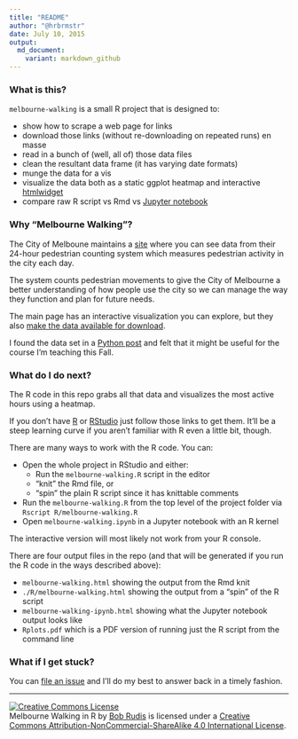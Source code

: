 ```yaml
---
title: "README"
author: "@hrbrmstr"
date: July 10, 2015
output:
  md_document:
    variant: markdown_github
---
```


### What is this?

`melbourne-walking` is a small R project that is designed to:

- show how to scrape a web page for links
- download those links (without re-downloading on repeated runs) en masse
- read in a bunch of (well, all of) those data files
- clean the resultant data frame (it has varying date formats)
- munge the data for a vis 
- visualize the data both as a static ggplot heatmap and interactive [htmlwidget](http://htmlwidgets.org)
- compare raw R script vs Rmd vs [Jupyter notebook](https://jupyter.org/)

### Why "Melbourne Walking"?

The City of Melboune maintains a [site](http://www.pedestrian.melbourne.vic.gov.au/) where you can see data from their 24-hour pedestrian counting system which measures pedestrian activity in the city each day.

The system counts pedestrian movements to give the City of Melbourne a better understanding of how people use the city so we can manage the way they function and plan for future needs. 

The main page has an interactive visualization you can explore, but they also [make the data available for download](http://www.pedestrian.melbourne.vic.gov.au/datadownload.html). 

I found the data set in a [Python post](http://myownhat.blogspot.com/2015/07/quick-example-heat-map-of-pedestrian.html) and felt that it might be useful for the course I'm teaching this Fall.

### What do I do next?

The R code in this repo grabs all that data and visualizes the most active hours using a heatmap. 

If you don't have [R](http://www.r-project.org/) or [RStudio](https://www.rstudio.com/) just follow those links to get them. It'll be a steep learning curve if you aren't familiar with R even a little bit, though.

There are many ways to work with the R code. You can:

- Open the whole project in RStudio and either:
     - Run the `melbourne-walking.R` script in the editor
     - "knit" the Rmd file, or 
     - "spin" the plain R script since it has knittable comments
- Run the `melbourne-walking.R` from the top level of the project folder via `Rscript R/melbourne-walking.R`
- Open `melbourne-walking.ipynb` in a Jupyter notebook with an R kernel

The interactive version will most likely not work from your R console.

There are four output files in the repo (and that will be generated if you run the R code in the ways described above):

- `melbourne-walking.html` showing the output from the Rmd knit
- `./R/melbourne-walking.html` showing the output from a "spin" of the R script
- `melbourne-walking-ipynb.html` showing what the Jupyter notebook output looks like
- `Rplots.pdf` which is a PDF version of running just the R script from the command line

### What if I get stuck?

You can [file an issue](https://github.com/hrbrmstr/melbourne-walking/issues) and I'll do my best to answer back in a timely fashion.

------------

<a rel="license" href="http://creativecommons.org/licenses/by-nc-sa/4.0/"><img alt="Creative Commons License" style="border-width:0" src="https://i.creativecommons.org/l/by-nc-sa/4.0/88x31.png" /></a><br /><span xmlns:dct="http://purl.org/dc/terms/" property="dct:title">Melbourne Walking in R</span> by <a xmlns:cc="http://creativecommons.org/ns#" href="https://github.com/hrbrmstr/melbourne-walking" property="cc:attributionName" rel="cc:attributionURL">Bob Rudis</a> is licensed under a <a rel="license" href="http://creativecommons.org/licenses/by-nc-sa/4.0/">Creative Commons Attribution-NonCommercial-ShareAlike 4.0 International License</a>.